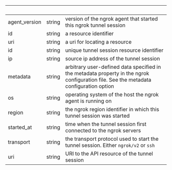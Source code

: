 
| &nbsp;        | &nbsp; | &nbsp;                                                                                                                                |
| ------------- | ------ | ------------------------------------------------------------------------------------------------------------------------------------- |
| agent_version | string | version of the ngrok agent that started this ngrok tunnel session                                                                     |
| id            | string | a resource identifier                                                                                                                 |
| uri           | string | a uri for locating a resource                                                                                                         |
| id            | string | unique tunnel session resource identifier                                                                                             |
| ip            | string | source ip address of the tunnel session                                                                                               |
| metadata      | string | arbitrary user-defined data specified in the metadata property in the ngrok configuration file. See the metadata configuration option |
| os            | string | operating system of the host the ngrok agent is running on                                                                            |
| region        | string | the ngrok region identifier in which this tunnel session was started                                                                  |
| started_at    | string | time when the tunnel session first connected to the ngrok servers                                                                     |
| transport     | string | the transport protocol used to start the tunnel session. Either `ngrok/v2` or `ssh`                                                   |
| uri           | string | URI to the API resource of the tunnel session                                                                                         |
